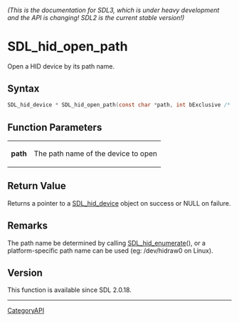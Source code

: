 ====== (This is the documentation for SDL3, which is under heavy development and the API is changing! SDL2 is the current stable version!) ======
= SDL_hid_open_path =

Open a HID device by its path name.

== Syntax ==

<syntaxhighlight lang='c'>
SDL_hid_device * SDL_hid_open_path(const char *path, int bExclusive /* = false */);
</syntaxhighlight>

== Function Parameters ==

{|
|'''path'''
|The path name of the device to open
|}

== Return Value ==

Returns a pointer to a [[SDL_hid_device]] object on success or NULL on
failure.

== Remarks ==

The path name be determined by calling [[SDL_hid_enumerate]](), or a
platform-specific path name can be used (eg: /dev/hidraw0 on Linux).

== Version ==

This function is available since SDL 2.0.18.

----
[[CategoryAPI]]


